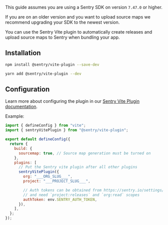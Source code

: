 <Note>

This guide assumes you are using a Sentry SDK on version `7.47.0` or higher.

If you are on an older version and you want to upload source maps we recommend upgrading your SDK to the newest version.

</Note>

You can use the Sentry Vite plugin to automatically create releases and upload source maps to Sentry when bundling your app.

## Installation

```bash {tabTitle:npm}
npm install @sentry/vite-plugin --save-dev
```

```bash {tabTitle:Yarn}
yarn add @sentry/vite-plugin --dev
```

## Configuration

Learn more about configuring the plugin in our [Sentry Vite Plugin documentation](https://www.npmjs.com/package/@sentry/vite-plugin).

Example:

```javascript {filename:vite.config.js}
import { defineConfig } from "vite";
import { sentryVitePlugin } from "@sentry/vite-plugin";

export default defineConfig({
  return {
    build: {
      sourcemap: true, // Source map generation must be turned on
    },
    plugins: [
      // Put the Sentry vite plugin after all other plugins
      sentryVitePlugin({
        org: "___ORG_SLUG___",
        project: "___PROJECT_SLUG___",

        // Auth tokens can be obtained from https://sentry.io/settings/account/api/auth-tokens/
        // and need `project:releases` and `org:read` scopes
        authToken: env.SENTRY_AUTH_TOKEN,
      }),
    ],
  };
});
```

